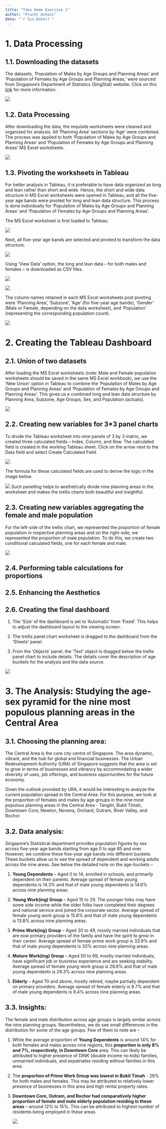 ```yaml
---
title: "Take Home Exercise 1"
author: "Prachi Ashani"
date: "`r Sys.Date()`"
---
```


# 1. Data Processing

## 1.1. Downloading the datasets

The datasets, 'Population of Males by Age Groups and Planning Areas' and 'Population of Females by Age Groups and Planning Areas,' were sourced from Singapore's Department of Statistics (SingStat) website. Click on this [link](https://www.singstat.gov.sg/find-data/search-by-theme/population/geographic-distribution/latest-data) for more information.

[![](images/Data%20download.png)](https://www.singstat.gov.sg/find-data/search-by-theme/population/geographic-distribution/latest-data)

## 1.2. Data Processing

After downloading the data, the requisite worksheets were cleaned and organized for analysis. All 'Planning Area' sections by 'Age' were combined. The process was applied to both 'Population of Males by Age Groups and Planning Areas' and 'Population of Females by Age Groups and Planning Areas' MS Excel worksheets.

![](images/Data%20in%20Excel.png)

## 1.3. Pivoting the worksheets in Tableau

For better analysis in Tableau, it is preferable to have data organized as long and lean rather than short and wide. Hence, the short and wide data structure in MS Excel worksheets were opened in Tableau, and all the five-year age bands were pivoted for long and lean data structure. This process is done individually for 'Population of Males by Age Groups and Planning Areas' and 'Population of Females by Age Groups and Planning Areas'.

The MS Excel worksheet is first loaded to Tableau.

![](images/Loading%20the%20dataset.png)

Next, all five-year age bands are selected and pivoted to transform the data structure.

![](images/Data%20pivot%20in%20Tableau.png)

Using 'View Data' option, the long and lean data -- for both males and females -- is downloaded as CSV files.

![](images/View%20Data.png)

![](images/Pivot%20data%20download.png)

The column names retained in each MS Excel worksheets post pivoting were 'Planning Area', 'Subzone', 'Age' (for five-year age bands), 'Gender' (Male or Female, depending on the data worksheet), and 'Population' (representing the corresponding population count).

![](images/Data%20structure%20post%20pivot.png)

# 2. Creating the Tableau Dashboard

## 2.1. Union of two datasets

After loading the MS Excel worksheets (note: Male and Female population worksheets should be saved in the same MS Excel workbook), we use the 'New Union' option in Tableau to combine the 'Population of Males by Age Groups and Planning Areas' and 'Population of Females by Age Groups and Planning Areas'. This gives us a combined long and lean data structure by Planning Area, Subzone, Age Groups, Sex, and Population (actuals).

![](images/Creating%20dataset%20union.png)

## 2.2. Creating new variables for 3\*3 panel charts

To divide the Tableau worksheet into nine panels of 3 by 3 matrix, we created three calculated fields -- Index, Column, and Row. The calculated field is created in the working Tableau sheet. Click on the arrow next to the Data field and select Create Calculated Field.

![](images/Creating%20calculated%20field.png)

The formula for these calculated fields are used to derive the logic in the image below.

![](images/3x3%20variables.png) Such panelling helps to aesthetically divide nine planning areas in the worksheet and makes the trellis charts both beautiful and insightful.

## 2.3. Creating new variables aggregating the female and male population

For the left-side of the trellis chart, we represented the proportion of female population in respective planning areas and on the right-side, we represented the proportion of male population. To do this, we create two conditional calculated fields, one for each female and male.

![](images/Male%20Female%20variables.png)

## 2.4. Performing table calculations for proportions

## 2.5. Enhancing the Aesthetics

## 2.6. Creating the final dashboard

1.  The 'Size' of the dashboard is set to 'Automatic' from 'Fixed'. This helps to adjust the dashboard layout to the viewing screen.

2.  The trellis panel chart worksheet is dragged to the dashboard from the 'Sheets' panel.

3.  From the 'Objects' panel, the 'Text' object is dragged below the trellis panel chart to include details. The details cover the description of age buckets for the analysis and the data source.

![](images/Dashboard%20Details%20Highlighted.png)

# 3. The Analysis: Studying the age-sex pyramid for the nine most populous planning areas in the Central Area

## **3.1. Choosing the planning area:**

The Central Area is the core city centre of Singapore. The area dynamic, vibrant, and the hub for global and financial businesses. The Urban Redevelopment Authority (URA) of Singapore suggests that the area is set to grow in terms of businesses and vibrancy by accommodating a wider diversity of uses, job offerings, and business opportunities for the future economy.

Given the outlook provided by URA, it would be interesting to analyze the current population spread in the Central Area. For this purpose, we look at the proportion of females and males by age groups in the nine most populous planning areas in the Central Area - Tanglin, Bukit Timah, Downtown Core, Newton, Novena, Orchard, Outram, River Valley, and Rochor.

## **3.2. Data analysis:**

Singapore's Statistical department provides population figures by sex across five-year age bands starting from age 0 to age 85 and over. However, we combine these five-year age bands into different buckets. These buckets allow us to see the spread of dependent and working adults across the nine areas. See below the detailed note on the age-buckets --

1.  **Young Dependents** -- Aged 0 to 14, enrolled in schools, and primarily dependent on their parents. Average spread of female young dependents is 14.3% and that of male young dependents is 14.6% across nine planning areas.

2.  **Young Work(ing) Group** -- Aged 15 to 29. The younger folks may have some side income while the older folks have completed their degrees and national service and joined the corporate sector. Average spread of female young work group is 15.6% and that of male young dependents is 13.8% across nine planning areas.

3.  **Prime Work(ing) Group** -- Aged 30 to 49, mostly married individuals that are now primary providers of the family and have the spirit to grow in their career. Average spread of female prime work group is 33.9% and that of male young dependents is 33% across nine planning areas.

4.  **Mature Work(ing) Group** -- Aged 50 to 69, mostly married individuals, have significant job or business experience and are seeking stability. Average spread of female young work group is 26.6% and that of male young dependents is 29.3% across nine planning areas.

5.  **Elderly** -- Aged 70 and above, mostly retired, maybe partially dependent on primary providers. Average spread of female elderly is 9.7% and that of male young dependents is 9.4% across nine planning areas.

## **3.3. Insights:**

The female and male distribution across age groups is largely similar across the nine planning groups. Nevertheless, we do see small differences in the distribution for some of the age groups. Few of them to note are --

1.  While the average proportion of **Young Dependents** is around 14% for both females and males across nine regions, this **proportion is only 8% and 7%, respectively, in Downtown Core** area. This can likely be attributed to higher presence of DINK (double income no kids) families, unmarried individuals, and expatriates residing without families in this area.

2.  The **proportion of Prime Work Group was lowest in Bukit Timah** - 29% for both males and females. This may be attributed to relatively lower presence of businesses in this area and high rental property rates.

3.  **Downtown Core, Outram, and Rochor had comparatively higher proportion of female and male elderly population residing in these areas** -- around 12% to 15%. This can be attributed to highest number of residents being employed in these areas.

    <div>

    [![](images/Dashboard%201.png)](https://public.tableau.com/views/TakeHome_01/DBAge-SexPyramidbyPA?:language=en-US&publish=yes&:display_count=n&:origin=viz_share_link)

    </div>
